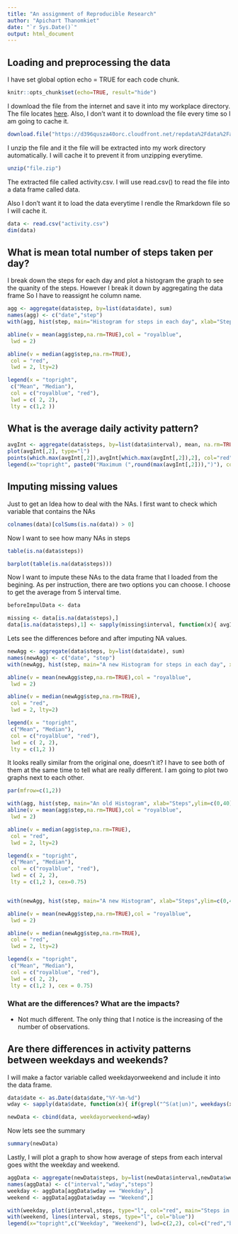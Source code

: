 ```yaml
---
title: "An assignment of Reproducible Research"
author: "Apichart Thanomkiet"
date: "`r Sys.Date()`"
output: html_document
---
```



## Loading and preprocessing the data

I have set global option echo = TRUE for each code chunk.
```r
knitr::opts_chunk$set(echo=TRUE, result="hide")

```

I download the file from the internet and save it into my workplace directory.
The file locates [here](https://d396qusza40orc.cloudfront.net/repdata%2Fdata%2Factivity.zip). Also, I don't want it to download the file every time so I am going to cache it.

```r
download.file("https://d396qusza40orc.cloudfront.net/repdata%2Fdata%2Factivity.zip", destfile = paste0(getwd(),"/","file.zip"))
```

I unzip the file and it the file will be extracted into my work directory automatically. I will cache it to prevent it from unzipping everytime.

```r
unzip("file.zip")
```

The extracted file called activity.csv. I will use read.csv() to read the file into a data frame called data. 

Also I don't want it to load the data everytime I rendle the Rmarkdown file so I will cache it.

```r
data <- read.csv("activity.csv")
dim(data)
```

## What is mean total number of steps taken per day?

I break down the steps for each day and plot a histogram the graph to see the quanity of the steps. However I break it down by aggregating the data frame So I have to reassignt he column name.

```r
agg <- aggregate(data$step, by=list(data$date), sum)
names(agg) <- c("date","step")
with(agg, hist(step, main="Histogram for steps in each day", xlab="Steps",ylim=c(0,40)))

abline(v = mean(agg$step,na.rm=TRUE),col = "royalblue",
 lwd = 2)

abline(v = median(agg$step,na.rm=TRUE),
 col = "red",
 lwd = 2, lty=2)

legend(x = "topright",
 c("Mean", "Median"),
 col = c("royalblue", "red"),
 lwd = c( 2, 2),
 lty = c(1,2 ))

```

## What is the average daily activity pattern?

```r
avgInt <- aggregate(data$steps, by=list(data$interval), mean, na.rm=TRUE)
plot(avgInt[,2], type="l")
points(which.max(avgInt[,2]),avgInt[which.max(avgInt[,2]),2], col="red")
legend(x="topright", paste0("Maximum (",round(max(avgInt[,2])),")"), col="red", pch=1)
```

## Imputing missing values

Just to get an Idea how to deal with the NAs. I first want to check which variable that contains the NAs

```r
colnames(data)[colSums(is.na(data)) > 0]
```

Now I want to see how many NAs in steps

```r
table(is.na(data$steps))

barplot(table(is.na(data$steps)))
```

Now I want to impute these NAs to the data frame that I loaded from the begining.
As per instruction, there are two options you can choose. I choose to get the average from 5 interval time.

```r

beforeImpulData <- data

missing <- data[is.na(data$steps),]
data[is.na(data$steps),1] <- sapply(missing$interval, function(x){ avgInt[which(avgInt[,1]==x),2] })

```

Lets see the differences before and after imputing NA values.

```r
newAgg <- aggregate(data$steps, by=list(data$date), sum)
names(newAgg) <- c("date", "step")
with(newAgg, hist(step, main="A new Histogram for steps in each day", xlab="Steps",ylim=c(0,40)))

abline(v = mean(newAgg$step,na.rm=TRUE),col = "royalblue",
 lwd = 2)

abline(v = median(newAgg$step,na.rm=TRUE),
 col = "red",
 lwd = 2, lty=2)

legend(x = "topright",
 c("Mean", "Median"),
 col = c("royalblue", "red"),
 lwd = c( 2, 2),
 lty = c(1,2 ))

```

It looks really similar from the original one, doesn't it?
I have to see both of them at the same time to tell what are really different.
I am going to plot two graphs next to each other.

```r

par(mfrow=c(1,2))

with(agg, hist(step, main="An old Histogram", xlab="Steps",ylim=c(0,40)))
abline(v = mean(agg$step,na.rm=TRUE),col = "royalblue",
 lwd = 2)

abline(v = median(agg$step,na.rm=TRUE),
 col = "red",
 lwd = 2, lty=2)

legend(x = "topright",
 c("Mean", "Median"),
 col = c("royalblue", "red"),
 lwd = c( 2, 2),
 lty = c(1,2 ), cex=0.75)


with(newAgg, hist(step, main="A new Histogram", xlab="Steps",ylim=c(0,40)))

abline(v = mean(newAgg$step,na.rm=TRUE),col = "royalblue",
 lwd = 2)

abline(v = median(newAgg$step,na.rm=TRUE),
 col = "red",
 lwd = 2, lty=2)

legend(x = "topright",
 c("Mean", "Median"),
 col = c("royalblue", "red"),
 lwd = c( 2, 2),
 lty = c(1,2 ), cex = 0.75)

```

### What are the differences? What are the impacts?

- Not much different. The only thing that I notice is the increasing of the number of observations.

## Are there differences in activity patterns between weekdays and weekends?

I will make a factor variable called weekdayorweekend and include it into the data frame.

```r
data$date <- as.Date(data$date,"%Y-%m-%d")
wday <- sapply(data$date, function(x){ if(grepl("^S(at|un)", weekdays(x, abbr=TRUE))) "Weekend" else "Weekday" })

newData <- cbind(data, weekdayorweekend=wday)

```

Now lets see the summary

```r
summary(newData)

```

Lastly, I will plot a graph to show how average of steps from each interval goes witht the weekday and weekend.

```r

aggData <- aggregate(newData$steps, by=list(newData$interval,newData$weekdayorweekend), mean)
names(aggData) <- c("interval","wday","steps")
weekday <- aggData[aggData$wday == "Weekday",]
weekend <- aggData[aggData$wday == "Weekend",]

with(weekday, plot(interval,steps, type="l", col="red", main="Steps in Weekdays vs Weekends"))
with(weekend, lines(interval, steps, type="l", col="blue"))
legend(x="topright",c("Weekday", "Weekend"), lwd=c(2,2), col=c("red","blue"))
```

